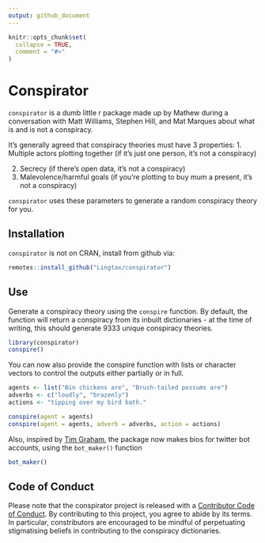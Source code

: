 ```yaml
---
output: github_document
---
```


<!-- README.md is generated from README.Rmd. Please edit that file -->

```r
knitr::opts_chunk$set(
  collapse = TRUE,
  comment = "#>"
)
```

# Conspirator

<!-- badges: start -->
<!-- badges: end -->

`conspirator` is a dumb little r package made up by Mathew during a conversation with Matt Williams, Stephen Hill, and Mat Marques about what is and is not a conspiracy. 

It's generally agreed that conspiracy theories must have 3 properties:
1. Multiple actors plotting together (if it's just one person, it's not a conspiracy)

2. Secrecy (if there's open data, it's not a conspiracy)
3. Malevolence/harmful goals (if you're plotting to buy mum a present, it's not a conspiracy)

`conspirator` uses these parameters to generate a random conspiracy theory for you. 

## Installation

`conspirator` is not on CRAN, install from github via:

```r
remotes::install_github("Lingtax/conspirator")
```

## Use

Generate a conspiracy theory using the `conspire` function. By default, the function will return a conspiracy from its inbuilt dictionaries - at the time of writing, this should generate 9333 unique conspiracy theories.  

```r
library(conspirator)
conspire()
```

You can now also provide the conspire function with lists or character vectors to control the outputs either partially or in full. 

```r
agents <- list("Bin chickens are", "Brush-tailed possums are")
adverbs <- c("loudly", "brazenly")
actions <- "tipping over my bird bath."

conspire(agent = agents)
conspire(agent = agents, adverb = adverbs, action = actions)
```

Also, inspired by [Tim Graham](https://twitter.com/timothyjgraham/status/1410800954144804869), the package now makes bios for twitter bot accounts, using the `bot_maker()` function

```r
bot_maker()
```


## Code of Conduct
  
Please note that the conspirator project is released with a [Contributor Code of Conduct](https://contributor-covenant.org/version/2/0/CODE_OF_CONDUCT.html). By contributing to this project, you agree to abide by its terms. In particular, constributors are encouraged to be mindful of perpetuating stigmatising beliefs in contributing to the conspiracy dictionaries.  
